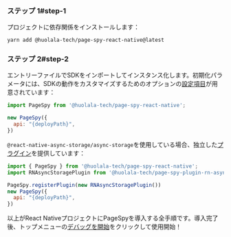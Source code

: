 
### ステップ 1#step-1

プロジェクトに依存関係をインストールします：

```bash
yarn add @huolala-tech/page-spy-react-native@latest
```

### ステップ 2#step-2

エントリーファイルでSDKをインポートしてインスタンス化します。初期化パラメータには、SDKの動作をカスタマイズするためのオプションの[設定項目]({VITE_SDK_RN_REPO})が用意されています：

```js
import PageSpy from '@huolala-tech/page-spy-react-native';

new PageSpy({
  api: "{deployPath}",
})
```

`@react-native-async-storage/async-storage`を使用している場合、独立した[プラグイン]({VITE_PLUGIN_RN_STORAGE})を提供しています：

```js
import { PageSpy } from '@huolala-tech/page-spy-react-native';
import RNAsyncStoragePlugin from '@huolala-tech/page-spy-plugin-rn-async-storage';

PageSpy.registerPlugin(new RNAsyncStoragePlugin())
new PageSpy({
  api: "{deployPath}",
})
```

以上がReact NativeプロジェクトにPageSpyを導入する全手順です。導入完了後、トップメニューの<Tooltip title="メニューはデフォルトで非表示、デプロイ後に表示されます" color="purple"><a href="javascript:void(0)">デバッグを開始</a></Tooltip>をクリックして使用開始！ 